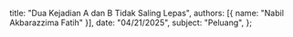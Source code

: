   title: "Dua Kejadian A dan B Tidak Saling Lepas",
  authors: [{ name: "Nabil Akbarazzima Fatih" }],
  date: "04/21/2025",
  subject: "Peluang",
};
